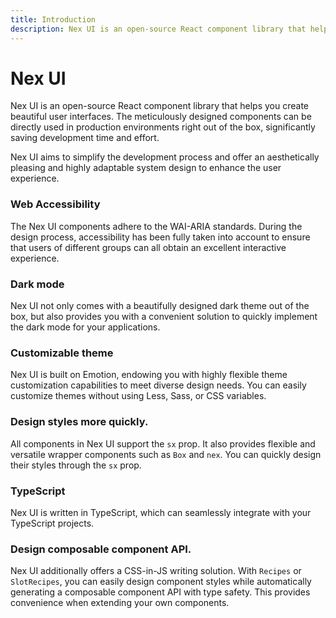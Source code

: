 ```yaml
---
title: Introduction
description: Nex UI is an open-source React component library that helps you create beautiful user interfaces.
---
```


# Nex UI

Nex UI is an open-source React component library that helps you create beautiful user interfaces. The meticulously designed components can be directly used in production environments right out of the box, significantly saving development time and effort.

Nex UI aims to simplify the development process and offer an aesthetically pleasing and highly adaptable system design to enhance the user experience.

### Web Accessibility

The Nex UI components adhere to the WAI-ARIA standards. During the design process, accessibility has been fully taken into account to ensure that users of different groups can all obtain an excellent interactive experience.

### Dark mode

Nex UI not only comes with a beautifully designed dark theme out of the box, but also provides you with a convenient solution to quickly implement the dark mode for your applications.

### Customizable theme

Nex UI is built on Emotion, endowing you with highly flexible theme customization capabilities to meet diverse design needs. You can easily customize themes without using Less, Sass, or CSS variables.

### Design styles more quickly.

All components in Nex UI support the `sx` prop. It also provides flexible and versatile wrapper components such as `Box` and `nex`. You can quickly design their styles through the `sx` prop.

### TypeScript

Nex UI is written in TypeScript, which can seamlessly integrate with your TypeScript projects.

### Design composable component API.

Nex UI additionally offers a CSS-in-JS writing solution. With `Recipes` or `SlotRecipes`, you can easily design component styles while automatically generating a composable component API with type safety. This provides convenience when extending your own components.
